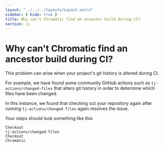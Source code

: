 ```yaml
---
layout: "../../../layouts/Layout.astro"
sidebar: { hide: true }
title: Why can't Chromatic find an ancestor build during CI?
section: ci
---
```


# Why can't Chromatic find an ancestor build during CI?

This problem can arise when your project's git history is altered during CI.

For example, we have found some community GitHub actions such as `tj-actions/changed-files` that alters git history in order to determine which files have been changed.

In this instance, we found that checking out your repository again after running `tj-actions/changed-files` again resolves the issue.

Your steps should look something like this

```
Checkout
tj-actions/changed-files
Checkout
Chromatic
```
